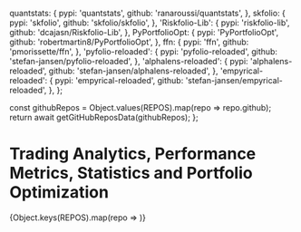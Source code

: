 
  quantstats: {
    pypi: 'quantstats',
    github: 'ranaroussi/quantstats',
  },
  skfolio: {
    pypi: 'skfolio',
    github: 'skfolio/skfolio',
  },
  'Riskfolio-Lib': {
    pypi: 'riskfolio-lib',
    github: 'dcajasn/Riskfolio-Lib',
  },
  PyPortfolioOpt: {
    pypi: 'PyPortfolioOpt',
    github: 'robertmartin8/PyPortfolioOpt',
  },
  ffn: {
    pypi: 'ffn',
    github: 'pmorissette/ffn',
  },
  'pyfolio-reloaded': {
    pypi: 'pyfolio-reloaded',
    github: 'stefan-jansen/pyfolio-reloaded',
  },
  'alphalens-reloaded': {
    pypi: 'alphalens-reloaded',
    github: 'stefan-jansen/alphalens-reloaded',
  },
  'empyrical-reloaded': {
    pypi: 'empyrical-reloaded',
    github: 'stefan-jansen/empyrical-reloaded',
  },
};

  const githubRepos = Object.values(REPOS).map(repo => repo.github);
  return await getGitHubReposData(githubRepos);
};

# Trading Analytics, Performance Metrics, Statistics and Portfolio Optimization
<ReposTable />
{Object.keys(REPOS).map(repo => <LibBlock key={repo} repo={repo} REPOS={REPOS} />)}

